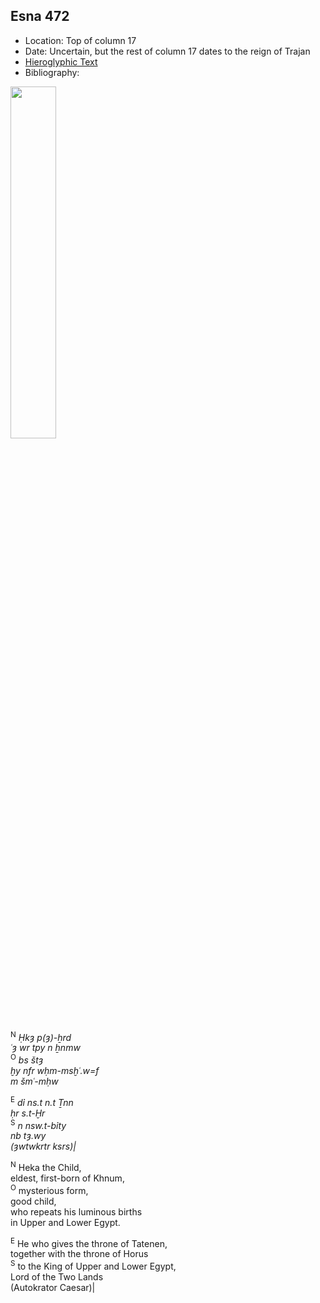## Esna 472 {-}

<style>  
  
  .col2 {  
    columns: 2 320px;         /* number of columns and width in pixels*/  
    -webkit-columns: 2 320px; /* chrome, safari */  
    -moz-columns: 2 320px;    /* firefox */  
    -webkit-column-break-inside: avoid;  
    -page-break-inside: avoid;  
    -break-inside: avoid;  
  }  
  
</style>  

- Location: Top of column 17
- Date: Uncertain, but the rest of column 17 dates to the reign of Trajan
- [Hieroglyphic Text](https://www.ifao.egnet.net/uploads/publications/enligne/Temples-Esna004.pdf#page=136){target="_blank"}  
- Bibliography:  
  
![](./images/472.png){width=38%}
  
<div class="col2">

^N^ *Ḥkȝ p(ȝ)-ẖrd*  
*ʿȝ wr tpy n ẖnmw*  
^O^ *bs štȝ*  
*ḫy nfr*  *wḥm-msḫʿ.w=f*  
*m šmʿ-mḥw*  
   
^E^ *dỉ ns.t n.t Ṯnn*  
*ḥr s.t-Ḫr*  
^S^ *n nsw.t-bỉty*  
*nb tȝ.wy*  
*(ȝwtwkrtr ksrs)|*  
  
^N^ Heka the Child,  
eldest, first-born of Khnum,  
^O^ mysterious form,    
good child,   
who repeats his luminous births  
in Upper and Lower Egypt.  
  
^E^ He who gives the throne of Tatenen,    
together with the throne of Horus  
^S^ to the King of Upper and Lower Egypt,    
Lord of the Two Lands  
(Autokrator Caesar)|

</div>

